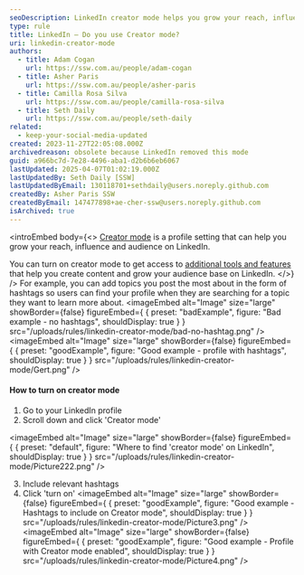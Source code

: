```yaml
---
seoDescription: LinkedIn creator mode helps you grow your reach, influence, and audience by providing additional tools and features to create engaging content.
type: rule
title: LinkedIn – Do you use Creator mode?
uri: linkedin-creator-mode
authors:
  - title: Adam Cogan
    url: https://ssw.com.au/people/adam-cogan
  - title: Asher Paris
    url: https://ssw.com.au/people/asher-paris
  - title: Camilla Rosa Silva
    url: https://ssw.com.au/people/camilla-rosa-silva
  - title: Seth Daily
    url: https://ssw.com.au/people/seth-daily
related:
  - keep-your-social-media-updated
created: 2023-11-27T22:05:08.000Z
archivedreason: obsolete because LinkedIn removed this mode
guid: a966bc7d-7e28-4496-aba1-d2b6b6eb6067
lastUpdated: 2025-04-07T01:02:19.000Z
lastUpdatedBy: Seth Daily [SSW]
lastUpdatedByEmail: 130118701+sethdaily@users.noreply.github.com
createdBy: Asher Paris SSW
createdByEmail: 147477898+ae-cher-ssw@users.noreply.github.com
isArchived: true
---
```


<introEmbed
  body={<>
[Creator mode](https://www.linkedin.com/help/linkedin/answer/a522537) is a profile setting that can help you grow your reach, influence and audience on LinkedIn.

You can turn on creator mode to get access to [additional tools and features](https://www.linkedin.com/help/linkedin/answer/a529748) that help you create content and grow your audience base on LinkedIn.
  </>}
/>
For example, you can add topics you post the most about in the form of hashtags so users can find your profile when they are searching for a topic they want to learn more about.
<imageEmbed
  alt="Image"
  size="large"
  showBorder={false}
  figureEmbed={ {
    preset: "badExample",
    figure: "Bad example - no hashtags",
    shouldDisplay: true
  } }
  src="/uploads/rules/linkedin-creator-mode/bad-no-hashtag.png"
/>
<imageEmbed
  alt="Image"
  size="large"
  showBorder={false}
  figureEmbed={ {
    preset: "goodExample",
    figure: "Good example - profile with hashtags",
    shouldDisplay: true
  } }
  src="/uploads/rules/linkedin-creator-mode/Gert.png"
/>

#### **How to turn on creator mode**

1. Go to your LinkedIn profile
2. Scroll down and click 'Creator mode'


<imageEmbed
  alt="Image"
  size="large"
  showBorder={false}
  figureEmbed={ {
    preset: "default",
    figure: "Where to find 'creator mode' on LinkedIn",
    shouldDisplay: true
  } }
  src="/uploads/rules/linkedin-creator-mode/Picture222.png"
/>

3. Include relevant hashtags
4. Click 'turn on'
<imageEmbed
  alt="Image"
  size="large"
  showBorder={false}
  figureEmbed={ {
    preset: "goodExample",
    figure: "Good example - Hashtags to include on Creator mode",
    shouldDisplay: true
  } }
  src="/uploads/rules/linkedin-creator-mode/Picture3.png"
/>
<imageEmbed
  alt="Image"
  size="large"
  showBorder={false}
  figureEmbed={ {
    preset: "goodExample",
    figure: "Good example - Profile with Creator mode enabled",
    shouldDisplay: true
  } }
  src="/uploads/rules/linkedin-creator-mode/Picture4.png"
/>
